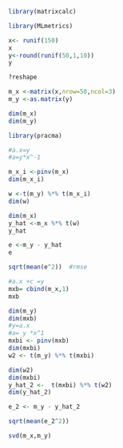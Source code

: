 ```r
library(matrixcalc)
```

```r
library(MLmetrics)
```
```r
x<- runif(150)
x
y<-round(runif(50,1,10))
y
```
```r
?reshape
```


```r
m_x <-matrix(x,nrow=50,ncol=3)
m_y <-as.matrix(y)

dim(m_x)
dim(m_y)
```

```r
library(pracma)
```


```r
#a.x=y
#a=y*x^-1

m_x_i <-pinv(m_x)
dim(m_x_i)

w <-t(m_y) %*% t(m_x_i)
dim(w)

```
```r
dim(m_x)
y_hat <-m_x %*% t(w)
y_hat
```
```r
e <-m_y - y_hat 
e
```
```r
sqrt(mean(e^2))  #rmse
```

```r
#a.x +c =y
mxb= cbind(m_x,1)
mxb
```
```r
dim(m_y)
dim(mxb)
#y=a.x
#a= y *x^1
mxbi <- pinv(mxb)
dim(mxbi)
w2 <- t(m_y) %*% t(mxbi)
```


```r
dim(w2)
dim(mxbi)
y_hat_2 <-  t(mxbi) %*% t(w2)
dim(y_hat_2)

```
```r
e_2 <- m_y - y_hat_2

sqrt(mean(e_2^2))
```

```r
svd(m_x,m_y)
```





